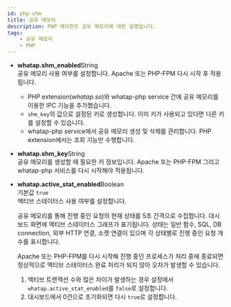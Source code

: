 ```yaml
---
id: php-shm
title: 공유 메모리
description: PHP 에이전트 공유 메모리에 대한 설명입니다.
tags:
    - 공유 메모리
    - PHP
---
```


* **whatap.shm_enabled**<span class='type'>String</span><br/>
    공유 메모리 사용 여부를 설정합니다. Apache 또는 PHP-FPM 다시 시작 후 적용됩니다.
    * PHP extension(*whatap.so*)와 whatap-php service 간에 공유 메모리를 이용한 IPC 기능을 추가했습니다.  
    * `shm_key`의 값으로 설정된 키로 생성합니다. 이미 키가 사용되고 있다면 다른 키를 설정할 수 있습니다.  
    * whatap-php service에서 공유 메모리 생성 및 삭제를 관리합니다. PHP extension에서는 조회 기능만 수행합니다.  

* **whatap.shm_key**<span class='type'>String</span><br/>
    공유 메모리를 생성할 때 필요한 키 정보입니다. Apache 또는 PHP-FPM 그리고 whatap-php 서비스를 다시 시작해야 적용됩니다.

* **whatap.active_stat_enabled**<span class='type'>Boolean</span><br/>
    기본값 `true`<br/>
    액티브 스테이터스 사용 여부를 설정합니다.  

    공유 메모리를 통해 진행 중인 요청의 현재 상태를 5초 간격으로 수집합니다. 대시보드 화면에 액티브 스테이터스 그래프가 표기됩니다. 상태는 일반 함수, SQL, DB connection, 외부 HTTP 연결, 소켓 연결이 있으며 각 상태별로 진행 중인 요청 개수를 표시합니다.

    Apache 또는 PHP-FPM를 다시 시작해 진행 중인 프로세스가 처리 중에 종료되면 정상적으로 액티브 스테이터스 완료 처리가 되지 않아 오차가 발생할 수 있습니다.
    1. 액티브 트랜잭션 수와 많은 차이가 발생하는 경우 설정에서 `whatap.active_stat_enabled`를 `false`로 설정합니다. 
    1. 대시보드에서 0건으로 초기화되면 다시 `true`로 설정합니다.
